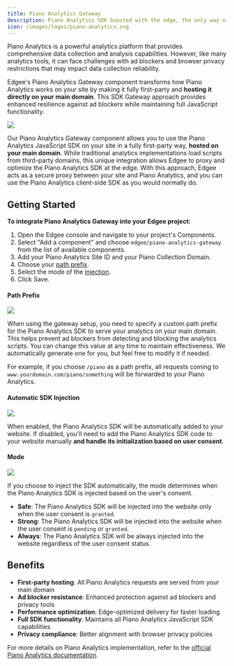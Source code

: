 ```yaml
---
title: Piano Analytics Gateway
description: Piano Analytics SDK boosted with the edge, the only way of collecting first party data
icon: /images/logos/piano-analytics.svg
---
```



<EdgeeSdk />

Piano Analytics is a powerful analytics platform that provides comprehensive data collection and analysis capabilities. 
However, like many analytics tools, it can face challenges with ad blockers and browser privacy restrictions that may impact data collection reliability.

Edgee's Piano Analytics Gateway component transforms how Piano Analytics works on your site by making it fully first-party and **hosting it directly on your main domain**. 
This SDK Gateway approach provides enhanced resilience against ad blockers while maintaining full JavaScript functionality.

<Frame>
  <img src="/images/piano-analytics-gateway-illustration.jpg"/>
</Frame>

Our Piano Analytics Gateway component allows you to use the Piano Analytics JavaScript SDK on your site in a fully first-party way, **hosted on your main domain**. 
While traditional analytics implementations load scripts from third-party domains, this unique integration allows Edgee to proxy and optimize the Piano Analytics SDK at the edge.
With this approach, Edgee acts as a secure proxy between your site and Piano Analytics, and you can use the Piano Analytics client-side SDK as you would normally do.

## Getting Started

**To integrate Piano Analytics Gateway into your Edgee project:**

1. Open the Edgee console and navigate to your project's Components.
2. Select "Add a component" and choose `edgee/piano-analytics-gateway` from the list of available components.
3. Add your Piano Analytics Site ID and your Piano Collection Domain.
4. Choose your [path prefix](#path-prefix).
5. Select the mode of the [injection](#automatic-sdk-injection).
6. Click Save.

#### Path Prefix

<Frame>
  <img src="/images/path-prefix.png"/>
</Frame>

When using the gateway setup, you need to specify a custom path prefix for the Piano Analytics SDK to serve your analytics on your main domain.
This helps prevent ad blockers from detecting and blocking the analytics scripts. You can change this value at any time to maintain effectiveness.
We automatically generate one for you, but feel free to modify it if needed.

For example, if you choose `/piano` as a path prefix, all requests coming to `www.yourdomain.com/piano/something` will be forwarded to your Piano Analytics.

#### Automatic SDK Injection

<Frame>
  <img src="/images/tag-injection.png"/>
</Frame>

When enabled, the Piano Analytics SDK will be automatically added to your website. If disabled, you'll need to add the Piano Analytics SDK code to your website manually **and handle its initialization based on user consent**.

#### Mode

<Frame>
  <img src="/images/mode.png"/>
</Frame>

If you choose to inject the SDK automatically, the mode determines when the Piano Analytics SDK is injected based on the user's consent.

- **Safe**: The Piano Analytics SDK will be injected into the website only when the user consent is `granted`.
- **Strong**: The Piano Analytics SDK will be injected into the website when the user consent is `pending` or `granted`.
- **Always**: The Piano Analytics SDK will be always injected into the website regardless of the user consent status.

## Benefits

- **First-party hosting**: All Piano Analytics requests are served from your main domain
- **Ad blocker resistance**: Enhanced protection against ad blockers and privacy tools
- **Performance optimization**: Edge-optimized delivery for faster loading
- **Full SDK functionality**: Maintains all Piano Analytics JavaScript SDK capabilities
- **Privacy compliance**: Better alignment with browser privacy policies

For more details on Piano Analytics implementation, refer to the 
[official Piano Analytics documentation](https://developers.atinternet-solutions.com/piano-analytics/data-collection/how-to-send-events/collection-api).